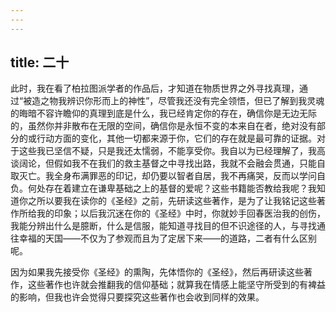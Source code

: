 ```yaml
---
---
---
```

title: 二十
---

此时，我在看了柏拉图派学者的作品后，才知道在物质世界之外寻找真理，通过“被造之物我辨识你形而上的神性”，尽管我还没有完全领悟，但已了解到我灵魂的晦暗不容许瞻仰的真理到底是什么，我已经肯定你的存在，确信你是无边无际的，虽然你并非散布在无限的空间，确信你是永恒不变的本来自在者，绝对没有部分的或行动方面的变化，其他一切都来源于你，它们的存在就是最可靠的证据。对于这些我已坚信不疑，只是我还太懦弱，不能享受你。我自以为已经理解了，我高谈阔论，但假如我不在我们的救主基督之中寻找出路，我就不会融会贯通，只能自取灭亡。我全身布满罪恶的印记，却仍要以智者自居，我不再痛哭，反而以学问自负。何处存在着建立在谦卑基础之上的基督的爱呢？这些书籍能否教给我呢？我知道你之所以要我在读你的《圣经》之前，先研读这些著作，是为了让我铭记这些著作所给我的印象；以后我沉迷在你的《圣经》中时，你就妙手回春医治我的创伤，我能分辨出什么是臆断，什么是信服，能知道寻找目的但不识途径的人，与寻找通往幸福的天国——不仅为了参观而且为了定居下来——的道路，二者有什么区别呢。

因为如果我先接受你《圣经》的熏陶，先体悟你的《圣经》，然后再研读这些著作，这些著作也许就会推翻我的信仰基础；就算我在情感上能坚守所受到的有裨益的影响，但我也许会觉得只要探究这些著作也会收到同样的效果。
